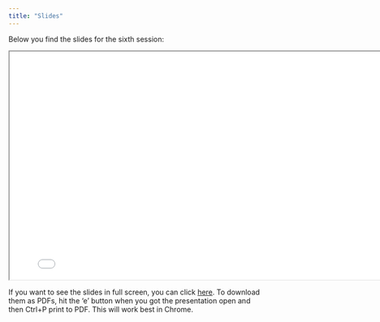 ```yaml
---
title: "Slides"
---
```


Below you  find the slides for the sixth session:

<div>

```{=html}
<iframe class="slide-deck" src="slides/" width = "800" height = "450"></iframe>
```

</div>

If you want to see the slides in full screen, you can click [here](slides/){target="_blank"}. To download them as PDFs, hit the 'e' button when you got the presentation open and then Ctrl+P print to PDF. This will work best in Chrome.